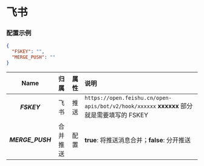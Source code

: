 
<Cards>
  <Card
    title="BARK"
    href="/settings/notify/bark"
  />
  <Card
    title="CoolPush"
    href="/settings/notify/coolpush"
  />
  <Card
    title="钉钉"
    href="/settings/notify/dingtalk"
  />
  <Card
    title="飞书"
    href="/settings/notify/feishu"
  />
  <Card
    title="PushPlus"
    href="/settings/notify/pushplus"
  />
  <Card
    title="Qmsg 酱"
    href="/settings/notify/qmsg"
  />
  <Card
    title="企业微信"
    href="/settings/notify/qywx"
  />
  <Card
    title="Server 酱"
    href="/settings/notify/server"
  />
  <Card
    title="Telegram"
    href="/settings/notify/telegram"
  />
  <Card
    title="Server 酱 TURBO"
    href="/settings/notify/turbo"
  />
</Cards>

# 飞书

### 配置示例

```json
{
  "FSKEY": "",
  "MERGE_PUSH": ""
}
```

|       Name       |   归属   | 属性 | 说明                                                                                      |
| :--------------: | :------: | :--: | :---------------------------------------------------------------------------------------- |
|   _**FSKEY**_    |   飞书   | 推送 | `https://open.feishu.cn/open-apis/bot/v2/hook/xxxxxx` **xxxxxx** 部分就是需要填写的 FSKEY |
| _**MERGE_PUSH**_ | 合并推送 | 配置 | **true**: 将推送消息合并；**false**: 分开推送                                             |
